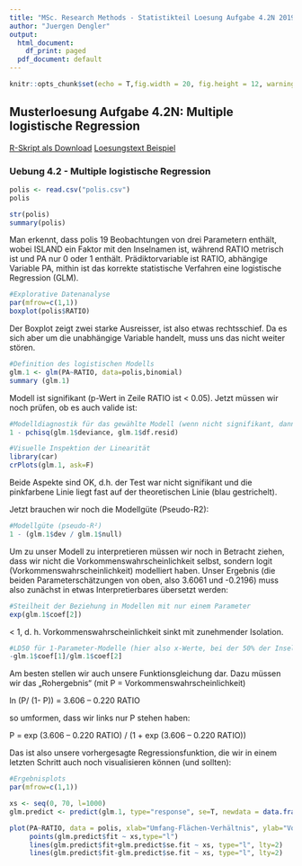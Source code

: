 ```yaml
---
title: "MSc. Research Methods - Statistikteil Loesung Aufgabe 4.2N 2019"
author: "Juergen Dengler"
output:
  html_document:
    df_print: paged
  pdf_document: default
---
```


```r
knitr::opts_chunk$set(echo = T,fig.width = 20, fig.height = 12, warning = F, message = F, fig.pos = 'H',results = "show")
```

## Musterloesung Aufgabe 4.2N: Multiple logistische Regression

[R-Skript als Download](16_Statistik4/RFiles/Loesung_Uebung_4.2N_v.01.R)
[Loesungstext Beispiel](16_Statistik4/Statistik_Loesungstext_4.2N.pdf)



### Uebung 4.2 - Multiple logistische Regression

```r
polis <- read.csv("polis.csv")
polis

str(polis)
summary(polis)
```

Man erkennt, dass polis 19 Beobachtungen von drei Parametern enthält, wobei ISLAND ein Faktor mit den Inselnamen ist, während RATIO metrisch ist und PA nur 0 oder 1 enthält. Prädiktorvariable ist RATIO, abhängige Variable PA, mithin ist das korrekte statistische Verfahren eine logistische Regression (GLM).


```r
#Explorative Datenanalyse
par(mfrow=c(1,1))
boxplot(polis$RATIO)
```

Der Boxplot  zeigt zwei starke Ausreisser, ist also etwas rechtsschief. Da es sich aber um die unabhängige Variable handelt, muss uns das nicht weiter stören.


```r
#Definition des logistischen Modells
glm.1 <- glm(PA~RATIO, data=polis,binomial)
summary (glm.1)
```

Modell ist signifikant (p-Wert in Zeile RATIO ist < 0.05). Jetzt müssen wir noch prüfen, ob es auch valide ist:

```r
#Modelldiagnostik für das gewählte Modell (wenn nicht signifikant, dann OK)
1 - pchisq(glm.1$deviance, glm.1$df.resid)

#Visuelle Inspektion der Linearität
library(car)
crPlots(glm.1, ask=F)
```

Beide Aspekte sind OK, d.h. der Test war nicht signifikant und die pinkfarbene Linie liegt fast auf der theoretischen Linie (blau gestrichelt).

Jetzt brauchen wir noch die Modellgüte (Pseudo-R2):

```r
#Modellgüte (pseudo-R²)
1 - (glm.1$dev / glm.1$null)
```

Um zu unser Modell zu interpretieren müssen wir noch in Betracht ziehen, dass wir nicht die Vorkommenswahrscheinlichkeit selbst, sondern logit (Vorkommenswahrscheinlichkeit) modelliert haben. Unser Ergebnis (die beiden Parameterschätzungen von oben, also 3.6061 und -0.2196) muss also zunächst in etwas Interpretierbares übersetzt werden:

```r
#Steilheit der Beziehung in Modellen mit nur einem Parameter
exp(glm.1$coef[2])
```

< 1, d. h. Vorkommenswahrscheinlichkeit sinkt mit zunehmender Isolation.


```r
#LD50 für 1-Parameter-Modelle (hier also x-Werte, bei der 50% der Inseln besiedelt sind)
-glm.1$coef[1]/glm.1$coef[2]
```

Am besten stellen wir auch unsere Funktionsgleichung dar. Dazu müssen wir das „Rohergebnis“ (mit P = Vorkommenswahrscheinlichkeit)

ln (P/ (1- P)) = 3.606 – 0.220 RATIO

so umformen, dass wir links nur P stehen haben:

P = exp (3.606 – 0.220 RATIO) / (1 + exp (3.606 – 0.220 RATIO))

Das ist also unsere vorhergesagte Regressionsfunktion, die wir in einem letzten Schritt auch noch visualisieren können (und sollten):


```r
#Ergebnisplots
par(mfrow=c(1,1))

xs <- seq(0, 70, l=1000)
glm.predict <- predict(glm.1, type="response", se=T, newdata = data.frame(RATIO=xs))

plot(PA~RATIO, data = polis, xlab="Umfang-Flächen-Verhältnis", ylab="Vorkommenswahrscheinlichkeit",pch=16, col="red")
     points(glm.predict$fit ~ xs,type="l")
     lines(glm.predict$fit+glm.predict$se.fit ~ xs, type="l", lty=2)
     lines(glm.predict$fit-glm.predict$se.fit ~ xs, type="l", lty=2)

```

